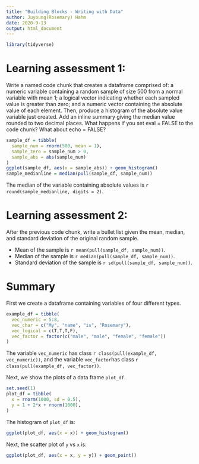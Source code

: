 ```yaml
---
title: "Building Blocks - Writing with Data"
author: Juyoung(Rosemary) Hahm
date: 2020-9-13
output: html_document
---
```

```r
library(tidyverse)
```

# Learning assessment 1:
Write a named code chunk that creates a dataframe comprised of: a numeric variable containing a random sample of size 500 from a normal variable with mean 1; a logical vector indicating whether each sampled value is greater than zero; and a numeric vector containing the absolute value of each element. Then, produce a histogram of the absolute value variable just created. Add an inline summary giving the median value rounded to two decimal places. What happens if you set eval = FALSE to the code chunk? What about echo = FALSE?

```r
sample_df = tibble(
  sample_num = rnorm(500, mean = 1),
  sample_zero = sample_num > 0,
  sample_abs = abs(sample_num)
) 
ggplot(sample_df, aes(x = sample_abs)) + geom_histogram()
sample_medianline = median(pull(sample_df, sample_num))
```
The median of the variable containing absolute values is 
`r round(sample_medianline, digits = 2)`.

# Learning assessment 2:
After the previous code chunk, write a bullet list given the mean, median, and standard deviation of the original random sample.

* Mean of the sample is `r mean(pull(sample_df, sample_num))`. 
* Median of the sample is `r median(pull(sample_df, sample_num)) `.
* Standard deviation of the sample is `r sd(pull(sample_df, sample_num)) `.

# Summary

First we create a dataframe containing variables of four different types.

```r
example_df = tibble(
  vec_numeric = 5:8,
  vec_char = c("My", "name", "is", "Rosemary"),
  vec_logical = c(T,T,T,F),
  vec_factor = factor(c("male", "male", "female", "female"))
)
```

The variable `vec_numeric` has class `r class(pull(example_df, vec_numeric))`, and the variable `vec_factor`has class `r class(pull(example_df, vec_factor))`.


Next, we show the plots of a data frame `plot_df`.

```r
set.seed(1) 
plot_df = tibble(
  x = rnorm(1000, sd = 0.5),
  y = 1 + 2*x + rnorm(1000),
)
```

The histogram of `plot_df` is:
```r
ggplot(plot_df, aes(x = x)) + geom_histogram()
```

Next, the scatter plot of `y` vs `x` is:
```r
ggplot(plot_df, aes(x = x, y = y)) + geom_point()
```


# 